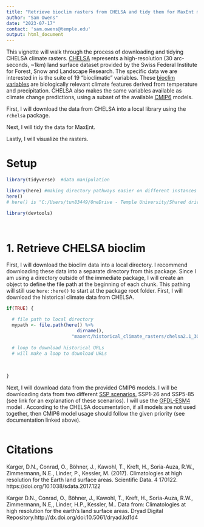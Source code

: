 ```yaml
---
title: "Retrieve bioclim rasters from CHELSA and tidy them for MaxEnt modeling"
author: "Sam Owens"
date: "2023-07-17"
contact: 'sam.owens@temple.edu'
output: html_document
---
```


This vignette will walk through the process of downloading and tidying CHELSA climate rasters. [CHELSA](https://chelsa-climate.org/) represents a high-resolution (30 arc-seconds, ~1km) land surface dataset provided by the Swiss Federal Institute for Forest, Snow and Landscape Research. The specific data we are interested in is the suite of 19 "bioclimatic" variables. These [bioclim variables](https://chelsa-climate.org/wp-admin/download-page/CHELSA_tech_specification_V2.pdf) are biologically relevant climate features derived from temperature and precipitation. CHELSA also makes the same variables available as climate change predictions, using a subset of the available [CMIP6](https://pcmdi.llnl.gov/CMIP6/) models. 

First, I will download the data from CHELSA into a local library using the `rchelsa` package.

Next, I will tidy the data for MaxEnt. 

Lastly, I will visualize the rasters.

# Setup

```r

library(tidyverse)  #data manipulation

library(here) #making directory pathways easier on different instances
here()
# here() is "C:/Users/tun83449/OneDrive - Temple University/Shared drives/slfClimate/projects/slfSpread/slfSpread_pkg"

library(devtools)




```

# 1. Retrieve CHELSA bioclim

First, I will download the bioclim data into a local directory. I recommend downloading these data into a separate directory from this package. Since I am using a directory outside of the immediate package, I will create an object to define the file path at the beginning of each chunk. This pathing will still use `here::here()` to start at the package root folder. First, I will download the historical climate data from CHELSA.

```r

if(TRUE) {

  # file path to local directory
  mypath <- file.path(here() %>% 
                          dirname(),
                        "maxent/historical_climate_rasters/chelsa2.1_30arcsec")
  
  # loop to download historical URLs
  # will make a loop to download URLs
  
  
 
}

```

Next, I will download data from the provided CMIP6 models. I will be downloading data from two different [SSP scenarios](https://www.carbonbrief.org/explainer-how-shared-socioeconomic-pathways-explore-future-climate-change/), SSP1-26 and SSP5-85 (see link for an explanation of these scenarios). I will use the [GFDL-ESM4](https://www.wdc-climate.de/ui/cmip6?input=CMIP6.CMIP.NOAA-GFDL.GFDL-ESM4) model . According to the CHELSA documentation, if all models are not used together, then CMIP6 model usage should follow the given priority (see documentation linked above).

```r



```


# 


# Citations

Karger, D.N., Conrad, O., Böhner, J., Kawohl, T., Kreft, H., Soria-Auza, R.W., Zimmermann, N.E., Linder, P., Kessler, M. (2017). Climatologies at high resolution for the Earth land surface areas. Scientific Data. 4 170122. https://doi.org/10.1038/sdata.2017.122

Karger D.N., Conrad, O., Böhner, J., Kawohl, T., Kreft, H., Soria-Auza, R.W., Zimmermann, N.E,, Linder, H.P., Kessler, M.. Data from: Climatologies at high resolution for the earth’s land surface areas. Dryad Digital Repository.http://dx.doi.org/doi:10.5061/dryad.kd1d4
